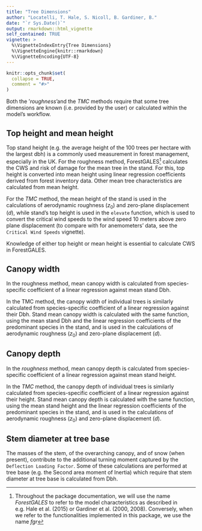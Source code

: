 ```yaml
---
title: "Tree Dimensions"
author: "Locatelli, T. Hale, S. Nicoll, B. Gardiner, B."
date: "`r Sys.Date()`"
output: rmarkdown::html_vignette
self_contained: TRUE
vignette: >
  %\VignetteIndexEntry{Tree Dimensions}
  %\VignetteEngine{knitr::rmarkdown}
  %\VignetteEncoding{UTF-8}
---
```


```r
knitr::opts_chunk$set(
  collapse = TRUE,
  comment = "#>"
)
```
Both the '*roughness*'and the *TMC* methods require that some tree dimensions are known (i.e. provided by the user) or calculated within the model's workflow.

## Top height and mean height

Top stand height (e.g. the average height of the 100 trees per hectare with the largest dbh) is a commonly used measurement in forest management, especially in the UK.
For the roughness method, ForestGALES^[Throughout the package documentation, we will use the name *ForestGALES* to refer to the model characteristics as described in e.g. Hale et al. (2015) or Gardiner et al. (2000, 2008). Conversely, when we refer to the functionalities implemented in this package, we use the name *fgr*] calculates the CWS and risk of damage for the mean tree in the stand. For this, top height is converted into mean height using linear regression coefficients derived from forest inventory data. Other mean tree characteristics are calculated from mean height.

For the *TMC* method, the mean height of the stand is used in the calculations of aerodynamic roughness ($z_0$) and zero-plane displacement ($d$), while stand's top height is used in the `elevate` function, which is used to convert the critical wind speeds to the wind speed 10 meters above zero plane displacement (to compare with for anemometers' data, see the `Critical Wind Speeds` vignette).

Knowledge of either top height or mean height is essential to calculate CWS in ForestGALES.

## Canopy width

In the roughness method, mean canopy width is calculated from species-specific coefficient of a linear regression against mean stand Dbh.

In the TMC method, the canopy width of individual trees is similarly calculated from species-specific coefficient of a linear regression against their Dbh. Stand mean canopy width is calculated with the same function, using the mean stand Dbh and the linear regression coefficients of the predominant species in the stand, and is used in the calculations of aerodynamic roughness ($z_0$) and zero-plane displacement ($d$).

## Canopy depth

In the *roughness* method, mean canopy depth is calculated from species-specific coefficient of a linear regression against mean stand height.

In the *TMC* method, the canopy depth of individual trees is similarly calculated from species-specific coefficient of a linear regression against their height. Stand mean canopy depth is calculated with the same function, using the mean stand height and the linear regression coefficients of the predominant species in the stand, and is used in the calculations of aerodynamic roughness ($z_0$) and zero-plane displacement ($d$).

## Stem diameter at tree base

The masses of the stem, of the overarching canopy, and of snow (when present), contribute to the additional turning moment captured by the `Deflection Loading Factor`. Some of these calculations are performed at tree base (e.g. the Second area moment of Inertia) which require that stem diameter at tree base is calculated from Dbh.
